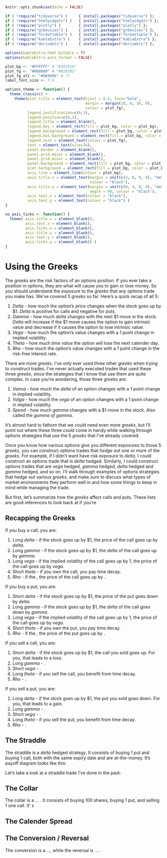<!-- Each chapter is set to compile separately - include "global" set-up -->
  
```r
knitr::opts_chunk$set(echo = FALSE)

if ( !require("tidyverse") )     { install.packages("tidyverse") };       require(tidyverse)
if ( !require("htmlwidgets") )   { install.packages("htmlwidgets") };     require(htmlwidgets)
if ( !require("plotly") )        { install.packages("plotly") };          require(plotly)
if ( !require("grDevices") )     { install.packages("grDevices") };       require(grDevices)
if ( !require("formattable") )   { install.packages("formattable") };     require(formattable)
if ( !require("kableExtra") )    { install.packages("kableExtra") };      require(kableExtra)
if ( !require("derivmkts") )     { install.packages("derivmkts") };       require(derivmkts)

options(kableExtra.html.bsTable = T)
options(kableExtra.auto_format = FALSE)
```

```r
plot_bg <- "#FFFFFF" # "#191919"
plot_fg <- "#000000" # "#929292"
plot_fg_alt <- "#969696" # ??
label_font_size <- 7.5

options_theme <- function() {
  theme_classic() + 
    theme(plot.title = element_text(hjust = 0.5, face="bold", 
                                    margin = margin(10, 0, 10, 0),
                                    colour = plot_fg),
          legend.justification=c(0,1), 
          legend.position=c(0,1), 
          legend.title = element_blank(),
          legend.key = element_rect(fill = plot_bg, color = plot_bg),
          legend.background = element_rect(fill = plot_bg, color = plot_bg),
          legend.box.background = element_rect(fill = plot_bg, color = plot_bg),
          legend.text = element_text(colour = plot_fg),
          text = element_text(size=16), 
          panel.border = element_blank(), 
          panel.grid.major = element_blank(),
          panel.grid.minor = element_blank(), 
          panel.background = element_rect(fill = plot_bg, color = plot_bg),
          plot.background = element_rect(fill = plot_bg, color = plot_bg),
          axis.line = element_line(colour = plot_bg),
          axis.title.x = element_text(margin = unit(c(4, 0, 0, 0), "mm"), 
                                      colour = "black"),
          axis.title.y = element_text(margin = unit(c(0, 4, 0, 0), "mm"), 
                                      angle = 90, colour = "black"),
          axis.text.x = element_text(colour = "black"), 
          axis.text.y = element_text(colour = "black") ) 
}

no_axis_ticks <- function() {
  theme( axis.title.x = element_blank(), 
         axis.text.x = element_blank(), 
         axis.ticks.x = element_blank(),
         axis.title.y = element_blank(), 
         axis.text.y = element_blank(), 
         axis.ticks.y = element_blank() )
}
```

# Using the Greeks {#Using-the-Greeks}

The *greeks* are the risk factors of an options position. If you ever take a position in options, they are what will cause you to gain or lose money. So you should understand the exposure to the *greeks* that any options trade you make has. We've covered 5 *greeks* so far. Here's a quick recap of all 5:  

  1. *Delta* - how much the option's price changes when the stock goes up by \$1. *Delta* is positive for calls and negative for puts. 
  2. *Gamma* - how much *delta* changes with the next \$1 move in the stock. *Delta* will increase if the \$1 move causes the option to gain intrinsic value and decrease if it causes the option to lose intrinsic value. 
  3. *Vega* - how much the option's value changes with a 1 point change in implied volatility. 
  4. *Theta* - how much *time value* the option will lose the next calender day. 
  5. *Rho* - how much the option's value changes with a 1 point change in the risk-free interest rate. 

There are more *greeks*. I've only ever used three other *greeks* when trying to construct trades. I've never actually executed trades that used these three *greeks*, since the strategies that I know that use them are quite complex. In case you're wondering, those three *greeks* are: 

  1. *Vanna* - how much the *delta* of an option changes with a 1 point change in implied volatility. 
  2. *Volga* - how much the *vega* of an option changes with a 1 point change in implied volatility. 
  3. *Speed* - how much *gamma* changes with a \$1 move in the stock. Also called the *gamma of gamma*.  

It's almost hard to fathom that we could need even more *greeks*, but I'll point out where these three could come in handy while walking through options strategies that use the 5 *greeks* that I've already covered. 

Once you know how various options give you different exposures to those 5 *greeks*, you can construct options trades that *hedge* out one or more of the *greeks*. For example, if I didn't want have risk exposure to *delta*, I could construct an options trade that is *delta* hedged. Similarly, I could construct options trades that are *vega* hedged, *gamma* hedged, *delta* hedged and *gamma* hedged, and so on. I'll walk through examples of options strategies that hedge out various *greeks*, and make sure to discuss what types of market environments they perform well in and how some things to keep in mind while managing the trade. 

But first, let's summarize how the *greeks* affect calls and puts. These lists are good references to look back at if you're 

## Recapping the Greeks {#Recap-the-greeks}

If you buy a call, you are: 

  1. Long *delta* - if the stock goes up by \$1, the price of the call goes up by *delta*.  
  2. Long *gamma* - if the stock goes up by \$1, the *delta* of the call goes up by *gamma*.
  3. Long *vega* - if the implied volatlity of the call goes up by 1, the price of the call goes up by *vega*. 
  4. Short *theta* - if you own the call, you pay time decay. 
  5. *Rho* - if the , the price of the call goes up by  . 

If you buy a put, you are:  

  1. Short *delta* - if the stock goes up by \$1, the price of the put goes down by *delta*.  
  2. Long *gamma* - if the stock goes up by $1, the *delta* of the call goes down by *gamma*. 
  3. Long *vega* - if the implied volatlity of the call goes up by 1, the price of the call goes up by *vega*. 
  4. Short *theta* - if you own the put, you pay time decay. 
  5. *Rho* - if the , the price of the put goes up by . 

If you sell a call, you are:

  1. Short *delta* - if the stock goes up by \$1, the call you sold goes up. For you, that leads to a loss. 
  2. Long *gamma* - . 
  3. Short *vega* - . 
  4. Long *theta* - if you sell the call, you benefit from time decay. 
  5. *Rho* - . 

If you sell a put, you are: 

  1. Long *delta* - if the stock goes up by \$1, the put you sold goes down. For you, that leads to a gain. 
  2. Long *gamma* - . 
  3. Short *vega* - . 
  4. Long *theta* - if you sell the put, you benefit from time decay. 
  5. *Rho* - . 


## The Straddle 

The straddle is a *delta* hedged strategy. It consists of buying 1 put and buying 1 call, both with the same expiry date and are at-the-money. It's payoff diagram looks like this: 

<!-- Insert payoff diagram: The straddle --> 

Let's take a look at a straddle trade I've done in the past:


## The Collar 

The collar is a ... . It consists of buying 100 shares, buying 1 put, and selling 1 one call. It' s


## The Calender Spread




## The Conversion / Reversal

The conversion is a ..., while the reversal is ... . 